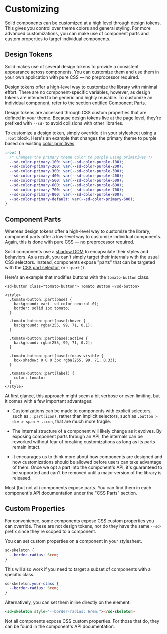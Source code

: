 
<Meta title="Docs/General/Customization" />

# Customizing

Solid components can be customized at a high level through design tokens. This gives you control over theme colors and general styling. For more advanced customizations, you can make use of component parts and custom properties to target individual components.

## Design Tokens

Solid makes use of several design tokens to provide a consistent appearance across components. You can customize them and use them in your own application with pure CSS — no preprocessor required.

Design tokens offer a high-level way to customize the library with minimal effort. There are no component-specific variables, however, as design tokens are intended to be generic and highly reusable. To customize an individual component, refer to the section entitled [Component Parts](#component-parts).

Design tokens are accessed through CSS custom properties that are defined in your theme. Because design tokens live at the page level, they're prefixed with `--sd-` to avoid collisions with other libraries.

To customize a design token, simply override it in your stylesheet using a `:root` block. Here's an example that changes the primary theme to purple based on existing [color primitives](/tokens/color#primitives).

```css
:root {
  /* Changes the primary theme color to purple using primitives */
  --sd-color-primary-100: var(--sd-color-purple-100);
  --sd-color-primary-200: var(--sd-color-purple-200);
  --sd-color-primary-300: var(--sd-color-purple-300);
  --sd-color-primary-400: var(--sd-color-purple-400);
  --sd-color-primary-500: var(--sd-color-purple-500);
  --sd-color-primary-600: var(--sd-color-purple-600);
  --sd-color-primary-700: var(--sd-color-purple-700);
  --sd-color-primary-800: var(--sd-color-purple-800);
  --sd-color-primary-default: var(--sd-color-primary-600);
}
```

## Component Parts

Whereas design tokens offer a high-level way to customize the library, component parts offer a low-level way to customize individual components. Again, this is done with pure CSS — no preprocessor required.

Solid components use a [shadow DOM](https://developer.mozilla.org/en-US/docs/Web/Web_Components/Using_shadow_DOM) to encapsulate their styles and behaviors. As a result, you can't simply target their internals with the usual CSS selectors. Instead, components expose "parts" that can be targeted with the [CSS part selector](https://developer.mozilla.org/en-US/docs/Web/CSS/::part), or `::part()`.

Here's an example that modifies buttons with the `tomato-button` class.

```html:preview
<sd-button class="tomato-button"> Tomato Button </sd-button>

<style>
  .tomato-button::part(base) {
    background: var(--sd-color-neutral-0);
    border: solid 1px tomato;
  }

  .tomato-button::part(base):hover {
    background: rgba(255, 99, 71, 0.1);
  }

  .tomato-button::part(base):active {
    background: rgba(255, 99, 71, 0.2);
  }

  .tomato-button::part(base):focus-visible {
    box-shadow: 0 0 0 3px rgba(255, 99, 71, 0.33);
  }

  .tomato-button::part(label) {
    color: tomato;
  }
</style>
```

At first glance, this approach might seem a bit verbose or even limiting, but it comes with a few important advantages:

- Customizations can be made to components with explicit selectors, such as `::part(icon)`, rather than implicit selectors, such as `.button > div > span + .icon`, that are much more fragile.

- The internal structure of a component will likely change as it evolves. By exposing component parts through an API, the internals can be reworked without fear of breaking customizations as long as its parts remain intact.

- It encourages us to think more about how components are designed and how customizations should be allowed before users can take advantage of them. Once we opt a part into the component's API, it's guaranteed to be supported and can't be removed until a major version of the library is released.

Most (but not all) components expose parts. You can find them in each component's API documentation under the "CSS Parts" section.

## Custom Properties

For convenience, some components expose CSS custom properties you can override. These are not design tokens, nor do they have the same `--sd-` prefix since they're scoped to a component.

You can set custom properties on a component in your stylesheet.

```css
sd-skeleton {
  --border-radius: 6rem;
}
```

This will also work if you need to target a subset of components with a specific class.

```css
sd-skeleton.your-class {
  --border-radius: 6rem;
}
```

Alternatively, you can set them inline directly on the element.

```html
<sd-skeleton style="--border-radius: 6rem;"></sd-skeleton>
```

Not all components expose CSS custom properties. For those that do, they can be found in the component's API documentation.
